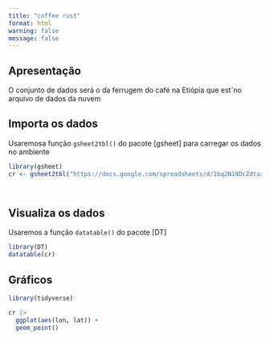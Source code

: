 ```yaml
---
title: "coffee rust"
format: html
warning: false
message: false
---
```


## Apresentação

O conjunto de dados será o da ferrugem do café na Etiópia que est´no arquivo de dados da nuvem

## Importa os dados

Usaremosa função `gsheet2tbl()` do pacote \[gsheet\] para carregar os dados no ambiente

```r
library(gsheet)
cr <- gsheet2tbl("https://docs.google.com/spreadsheets/d/1bq2N19DcZdtax2fQW9OHSGMR0X2__Z9T/edit?gid=1871397229#gid=1871397229")




```

## Visualiza os dados

Usaremos a função `datatable()` do pacote \[DT\]

```r
library(DT)
datatable(cr)
```

## Gráficos

```r
library(tidyverse)

cr |> 
  ggplot(aes(lon, lat)) +
  geom_point()

```
